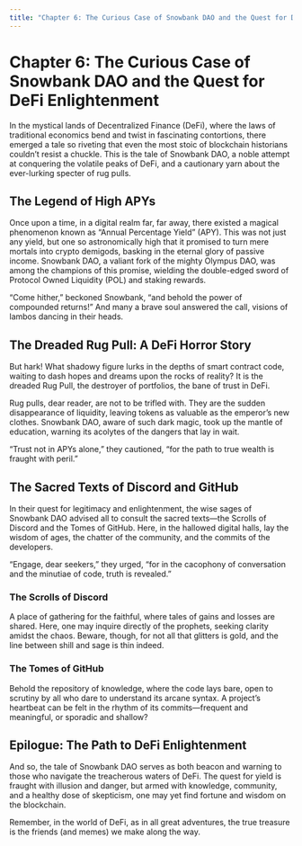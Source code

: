 ```yaml
---
title: "Chapter 6: The Curious Case of Snowbank DAO and the Quest for DeFi Enlightenment"
---
```


# Chapter 6: The Curious Case of Snowbank DAO and the Quest for DeFi Enlightenment

In the mystical lands of Decentralized Finance (DeFi), where the laws of traditional economics bend and twist in fascinating contortions, there emerged a tale so riveting that even the most stoic of blockchain historians couldn't resist a chuckle. This is the tale of Snowbank DAO, a noble attempt at conquering the volatile peaks of DeFi, and a cautionary yarn about the ever-lurking specter of rug pulls.

## The Legend of High APYs

Once upon a time, in a digital realm far, far away, there existed a magical phenomenon known as "Annual Percentage Yield" (APY). This was not just any yield, but one so astronomically high that it promised to turn mere mortals into crypto demigods, basking in the eternal glory of passive income. Snowbank DAO, a valiant fork of the mighty Olympus DAO, was among the champions of this promise, wielding the double-edged sword of Protocol Owned Liquidity (POL) and staking rewards.

"Come hither," beckoned Snowbank, "and behold the power of compounded returns!" And many a brave soul answered the call, visions of lambos dancing in their heads.

## The Dreaded Rug Pull: A DeFi Horror Story

But hark! What shadowy figure lurks in the depths of smart contract code, waiting to dash hopes and dreams upon the rocks of reality? It is the dreaded Rug Pull, the destroyer of portfolios, the bane of trust in DeFi.

Rug pulls, dear reader, are not to be trifled with. They are the sudden disappearance of liquidity, leaving tokens as valuable as the emperor's new clothes. Snowbank DAO, aware of such dark magic, took up the mantle of education, warning its acolytes of the dangers that lay in wait.

"Trust not in APYs alone," they cautioned, "for the path to true wealth is fraught with peril."

## The Sacred Texts of Discord and GitHub

In their quest for legitimacy and enlightenment, the wise sages of Snowbank DAO advised all to consult the sacred texts—the Scrolls of Discord and the Tomes of GitHub. Here, in the hallowed digital halls, lay the wisdom of ages, the chatter of the community, and the commits of the developers.

"Engage, dear seekers," they urged, "for in the cacophony of conversation and the minutiae of code, truth is revealed."

### The Scrolls of Discord

A place of gathering for the faithful, where tales of gains and losses are shared. Here, one may inquire directly of the prophets, seeking clarity amidst the chaos. Beware, though, for not all that glitters is gold, and the line between shill and sage is thin indeed.

### The Tomes of GitHub

Behold the repository of knowledge, where the code lays bare, open to scrutiny by all who dare to understand its arcane syntax. A project's heartbeat can be felt in the rhythm of its commits—frequent and meaningful, or sporadic and shallow?

## Epilogue: The Path to DeFi Enlightenment

And so, the tale of Snowbank DAO serves as both beacon and warning to those who navigate the treacherous waters of DeFi. The quest for yield is fraught with illusion and danger, but armed with knowledge, community, and a healthy dose of skepticism, one may yet find fortune and wisdom on the blockchain.

Remember, in the world of DeFi, as in all great adventures, the true treasure is the friends (and memes) we make along the way.
